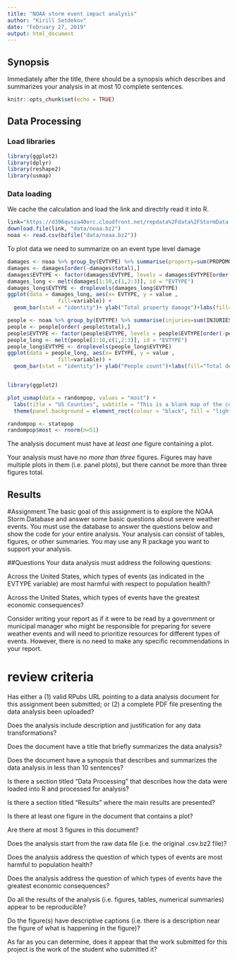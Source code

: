 ```yaml
---
title: "NOAA storm event impact analysis"
author: "Kirill Setdekov"
date: "February 27, 2019"
output: html_document
---
```


## Synopsis
Immediately after the title, there should be a synopsis which describes and summarizes your analysis in at most 10 complete sentences.
```r
knitr::opts_chunk$set(echo = TRUE)
```

## Data Processing 
### Load libraries
```r
library(ggplot2)
library(dplyr)
library(reshape2)
library(usmap)
```


### Data loading
We cache the calculation and load the link and directrly read it into R.
```r
link="https://d396qusza40orc.cloudfront.net/repdata%2Fdata%2FStormData.csv.bz2"
download.file(link, "data/noaa.bz2")
noaa <- read.csv(bzfile("data/noaa.bz2"))
```
To plot data we need to summarize on an event type level damage
```r
damages <- noaa %>% group_by(EVTYPE) %>% summarise(property=sum(PROPDMG), crop=sum(CROPDMG), total=sum(PROPDMG+CROPDMG))
damages <- damages[order(-damages$total),]
damages$EVTYPE <- factor(damages$EVTYPE, levels = damages$EVTYPE[order(-damages$total)])
damages_long <- melt(damages[1:10,c(1,2:3)], id = "EVTYPE")
damages_long$EVTYPE <- droplevels(damages_long$EVTYPE)
ggplot(data = damages_long, aes(x= EVTYPE, y = value ,
                fill=variable)) +
  geom_bar(stat = "identity")+ ylab("Total property damage")+labs(fill="Total damage breakdown", title = "10 disaster types sorted by total damage for all states")+theme_bw()+theme(axis.text.x = element_text(angle = 90, hjust = 1))

people <- noaa %>% group_by(EVTYPE) %>% summarise(injuries=sum(INJURIES), fatalities=sum(FATALITIES), total=sum(INJURIES+FATALITIES))
people <- people[order(-people$total),]
people$EVTYPE <- factor(people$EVTYPE, levels = people$EVTYPE[order(-people$fatalities)])
people_long <- melt(people[1:10,c(1,2:3)], id = "EVTYPE")
people_long$EVTYPE <- droplevels(people_long$EVTYPE)
ggplot(data = people_long, aes(x= EVTYPE, y = value ,
                fill=variable)) +
  geom_bar(stat = "identity")+ ylab("People count")+labs(fill="Total death+injury", title = "10 disaster types sorted by fatalities for all states")+theme_bw()+theme(axis.text.x = element_text(angle = 90, hjust = 1))


library(ggplot2)

plot_usmap(data = randompop, values = "most") + 
  labs(title = "US Counties", subtitle = "This is a blank map of the counties of the United States.") + 
  theme(panel.background = element_rect(colour = "black", fill = "lightblue"))

randompop <- statepop
randompop$most <- rnorm(n=51)


```



The analysis document must have at *least one* figure containing a plot.

Your analysis must have no *more than three* figures. Figures may have multiple plots in them (i.e. panel plots), but there cannot be more than three figures total.


## Results 


#Assignment
The basic goal of this assignment is to explore the NOAA Storm Database and answer some basic questions about severe weather events. You must use the database to answer the questions below and show the code for your entire analysis. Your analysis can consist of tables, figures, or other summaries. You may use any R package you want to support your analysis.

##Questions
Your data analysis must address the following questions:

Across the United States, which types of events (as indicated in the \color{red}{\verb|EVTYPE|}EVTYPE variable) are most harmful with respect to population health?

Across the United States, which types of events have the greatest economic consequences?

Consider writing your report as if it were to be read by a government or municipal manager who might be responsible for preparing for severe weather events and will need to prioritize resources for different types of events. However, there is no need to make any specific recommendations in your report.


# review criteria

Has either a (1) valid RPubs URL pointing to a data analysis document for this assignment been submitted; or (2) a complete PDF file presenting the data analysis been uploaded?

Does the analysis include description and justification for any data transformations?

Does the document have a title that briefly summarizes the data analysis?

Does the document have a synopsis that describes and summarizes the data analysis in less than 10 sentences?

Is there a section titled "Data Processing" that describes how the data were loaded into R and processed for analysis?

Is there a section titled "Results" where the main results are presented?

Is there at least one figure in the document that contains a plot?

Are there at most 3 figures in this document?

Does the analysis start from the raw data file (i.e. the original .csv.bz2 file)?

Does the analysis address the question of which types of events are most harmful to population health?

Does the analysis address the question of which types of events have the greatest economic consequences?

Do all the results of the analysis (i.e. figures, tables, numerical summaries) appear to be reproducible?

Do the figure(s) have descriptive captions (i.e. there is a description near the figure of what is happening in the figure)?

As far as you can determine, does it appear that the work submitted for this project is the work of the student who submitted it?
